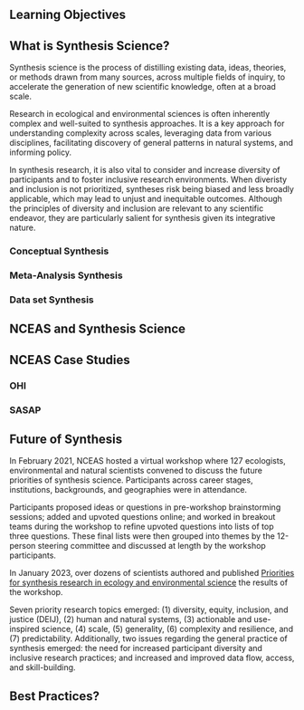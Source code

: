 ## Learning Objectives {.unnumbered}

## What is Synthesis Science?

Synthesis science is the process of distilling existing data, ideas, theories, or methods drawn from many sources, across multiple fields of inquiry, to accelerate the generation of new scientific knowledge, often at a broad scale.

Research in ecological and environmental sciences is often inherently complex and well-suited to synthesis approaches. It is a key approach for understanding complexity across scales, leveraging data from various disciplines, facilitating discovery of general patterns in natural systems, and informing policy.

In synthesis research, it is also vital to consider and increase diversity of participants and to foster inclusive research environments. When diveristy and inclusion is not prioritized, syntheses risk being biased and less broadly applicable, which may lead to unjust and inequitable outcomes. Although the principles of diversity and inclusion are relevant to any scientific endeavor, they are particularly salient for synthesis given its integrative nature.

### Conceptual Synthesis

### Meta-Analysis Synthesis

### Data set Synthesis

## NCEAS and Synthesis Science

## NCEAS Case Studies

### OHI

### SASAP

## Future of Synthesis

In February 2021, NCEAS hosted a virtual workshop where 127 ecologists, environmental and natural scientists convened to discuss the future priorities of synthesis science. Participants across career stages, institutions, backgrounds, and geographies were in attendance. 

Participants proposed ideas or questions in pre-workshop brainstorming sessions; added and upvoted questions online; and worked in breakout teams during the workshop to refine upvoted questions into lists of top three questions. These final lists were then grouped into themes by the 12-person steering committee and discussed at length by the workshop participants.

In January 2023, over dozens of scientists authored and published [Priorities for synthesis research in ecology and environmental science](https://esajournals.onlinelibrary.wiley.com/doi/full/10.1002/ecs2.4342#ecs24342-bib-0004) the results of the workshop. 

Seven priority research topics emerged: (1) diversity, equity, inclusion, and justice (DEIJ), (2) human and natural systems, (3) actionable and use-inspired science, (4) scale, (5) generality, (6) complexity and resilience, and (7) predictability. Additionally, two issues regarding the general practice of synthesis emerged: the need for increased participant diversity and inclusive research practices; and increased and improved data flow, access, and skill-building. 

## Best Practices?


